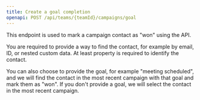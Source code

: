 ```yaml
---
title: Create a goal completion
openapi: POST /api/teams/{teamId}/campaigns/goal
---
```


This endpoint is used to mark a campaign contact as "won" using the API.

You are required to provide a way to find the contact, for example by email, ID, or nested custom data. At least property is required to identify the contact.

You can also choose to provide the goal, for example "meeting scheduled", and we will find the contact in the most recent campaign with that goal and mark them as "won". If you don't provide a goal, we will select the contact in the most recent campaign.
